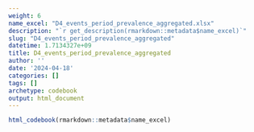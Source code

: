```yaml
---
weight: 6
name_excel: "D4_events_period_prevalence_aggregated.xlsx"
description: "`r get_description(rmarkdown::metadata$name_excel)`"
slug: "D4_events_period_prevalence_aggregated"
datetime: 1.7134327e+09
title: D4_events_period_prevalence_aggregated
author: ''
date: '2024-04-18'
categories: []
tags: []
archetype: codebook
output: html_document
---
```


```r
html_codebook(rmarkdown::metadata$name_excel)
```
